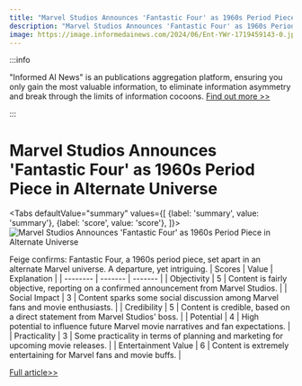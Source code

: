 ```yaml
---
title: "Marvel Studios Announces 'Fantastic Four' as 1960s Period Piece in Alternate Universe"
description: "Marvel Studios Announces 'Fantastic Four' as 1960s Period Piece in Alternate Universe"
image: https://image.informedainews.com/2024/06/Ent-YWr-1719459143-0.jpg
---
```



:::info

"Informed AI News" is an publications aggregation platform, ensuring you only gain the most valuable information, to eliminate information asymmetry and break through the limits of information cocoons.  [Find out more >>](/)

:::

# Marvel Studios Announces 'Fantastic Four' as 1960s Period Piece in Alternate Universe


<Tabs
	defaultValue="summary"
	values={[
	{label: 'summary', value: 'summary'},
	{label: 'score', value: 'score'},
]}>
<TabItem value="summary">
<img
  src="https://image.informedainews.com/2024/06/Ent-YWr-1719459143-0.jpg"
  alt="Marvel Studios Announces 'Fantastic Four' as 1960s Period Piece in Alternate Universe"
/>



Feige confirms: Fantastic Four, a 1960s period piece, set apart in an alternate Marvel universe. A departure, yet intriguing.
</TabItem>
<TabItem value="score">
	| Scores     | Value   | Explanation |
	| -------- | ------- | ------- |
	| Objectivity  | 5    | Content is fairly objective, reporting on a confirmed announcement from Marvel Studios.    |
	| Social Impact | 3     | Content sparks some social discussion among Marvel fans and movie enthusiasts.    |
	| Credibility    | 5    | Content is credible, based on a direct statement from Marvel Studios' boss.    |
	| Potential    | 4    | High potential to influence future Marvel movie narratives and fan expectations.    |
	| Practicality    | 3    | Some practicality in terms of planning and marketing for upcoming movie releases.    |
	| Entertainment Value    | 6    | Content is extremely entertaining for Marvel fans and movie buffs.    |
</TabItem>
</Tabs>

[Full article>>](https://www.ign.com/articles/marvel-studios-boss-kevin-feige-teases-the-fantastic-four-as-1960s-period-piece-set-in-different-universe)
